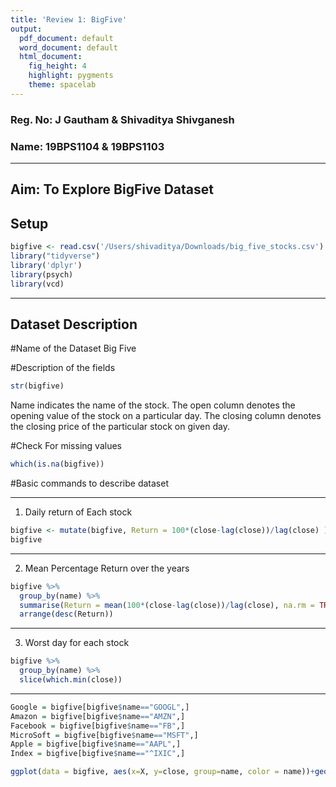 ```yaml
---
title: 'Review 1: BigFive'
output:
  pdf_document: default
  word_document: default
  html_document:
    fig_height: 4
    highlight: pygments
    theme: spacelab
---
```

### Reg. No: J Gautham & Shivaditya Shivganesh 

### Name:  19BPS1104 & 19BPS1103

* * *
## Aim: To Explore BigFive Dataset

## Setup

```r
bigfive <- read.csv('/Users/shivaditya/Downloads/big_five_stocks.csv')
library("tidyverse") 
library('dplyr')
library(psych)
library(vcd)
```


* * *

## Dataset Description

#Name of the Dataset Big Five

#Description of the fields
```r
str(bigfive)
```
Name indicates the name of the stock. The open column denotes the opening value of the stock on a particular day. 
The closing column denotes the closing price of the particular stock on given day.

#Check For missing values
```r
which(is.na(bigfive))
```


#Basic commands to describe dataset

* * *

1. Daily return of Each stock
```r
bigfive <- mutate(bigfive, Return = 100*(close-lag(close))/lag(close) )
bigfive
```

* * *

2. Mean Percentage Return over the years

```r
bigfive %>%
  group_by(name) %>%
  summarise(Return = mean(100*(close-lag(close))/lag(close), na.rm = TRUE)) %>%
  arrange(desc(Return))

```
* * *


3. Worst day for each stock

```r
bigfive %>%
  group_by(name) %>%
  slice(which.min(close))
```


* * *



```r
Google = bigfive[bigfive$name=="GOOGL",]
Amazon = bigfive[bigfive$name=="AMZN",]
Facebook = bigfive[bigfive$name=="FB",]
MicroSoft = bigfive[bigfive$name=="MSFT",]
Apple = bigfive[bigfive$name=="AAPL",]
Index = bigfive[bigfive$name=="^IXIC",]

ggplot(data = bigfive, aes(x=X, y=close, group=name, color = name))+geom_line()
```

